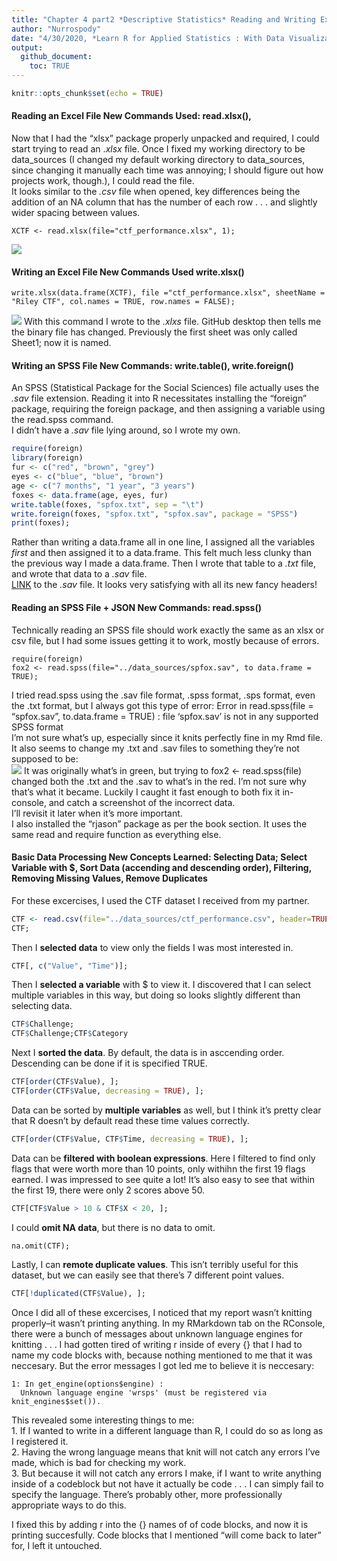 ```yaml
---
title: "Chapter 4 part2 *Descriptive Statistics* Reading and Writing Excel and SPSS Files, Basic Data Processing"
author: "Nurrospody"
date: "4/30/2020, *Learn R for Applied Statistics : With Data Visualizations, Regressions, and Statistics*"
output:
  github_document:
    toc: TRUE
---
```


```r
knitr::opts_chunk$set(echo = TRUE)
```
#### Reading an Excel File **New Commands Used: read.xlsx(),**
Now that I had the "xlsx" package properly unpacked and required, I could start trying to read an .*xlsx* file.  Once I fixed my working directory to be data_sources (I changed my default working directory to data_sources, since changing it manually each time was annoying; I should figure out how projects work, though.), I could read the file.  
It looks similar to the *.csv* file when opened, key differences being the addition of an NA column that has the number of each row . . . and slightly wider spacing between values.
```read
XCTF <- read.xlsx(file="ctf_performance.xlsx", 1);
```
![](../data_sources/xctf.png)

#### Writing an Excel File **New Commands Used write.xlsx()**
```write
write.xlsx(data.frame(XCTF), file ="ctf_performance.xlsx", sheetName = "Riley CTF", col.names = TRUE, row.names = FALSE);
```
![](../data_sources/xctf2.png)
With this command I wrote to the *.xlxs* file.  GitHub desktop then tells me the binary file has changed.  Previously the first sheet was only called Sheet1; now it is named.

#### Writing an SPSS File **New Commands: write.table(), write.foreign()**  
An SPSS (Statistical Package for the Social Sciences) file actually uses the *.sav* file extension.  Reading it into R necessitates installing the "foreign" package, requiring the foreign package, and then assigning a variable using the read.spss command.  
I didn't have a *.sav* file lying around, so I wrote my own.
```r
require(foreign)
library(foreign)
fur <- c("red", "brown", "grey")
eyes <- c("blue", "blue", "brown")
age <- c("7 months", "1 year", "3 years")
foxes <- data.frame(age, eyes, fur)
write.table(foxes, "spfox.txt", sep = "\t")
write.foreign(foxes, "spfox.txt", "spfox.sav", package = "SPSS")
print(foxes);
```
Rather than writing a data.frame all in one line, I assigned all the variables *first* and then assigned it to a data.frame.  This felt much less clunky than the previous way I made a data.frame.  Then I wrote that table to a *.txt* file, and wrote that data to a *.sav* file.  
[LINK](https://github.com/Nurrospody/SOURCE-Statistics-ILC/blob/master/data_sources/spfox.sav) to the *.sav* file.  It looks very satisfying with all its new fancy headers!  

#### Reading an SPSS File + JSON **New Commands: read.spss()**  
Technically reading an SPSS file should work exactly the same as an xlsx or csv file, but I had some issues getting it to work, mostly because of errors.
```spss
require(foreign)
fox2 <- read.spss(file="../data_sources/spfox.sav", to data.frame = TRUE);
```
I tried read.spss using the .sav file format, .spss format, .sps format, even the .txt format, but I always got this type of error: Error in read.spss(file = "spfox.sav", to.data.frame = TRUE) : 
  file 'spfox.sav' is not in any supported SPSS format  
  I'm not sure what's up, especially since it knits perfectly fine in my Rmd file.  It also seems to change my .txt and .sav files to something they're not supposed to be:  
![](../data_sources/foxb.png)
It was originally what's in green, but trying to fox2 <- read.spss(file) changed both the .txt and the .sav to what's in the red.  I'm not sure why that's what it became.  Luckily I caught it fast enough to both fix it in-console, and catch a screenshot of the incorrect data.  
I'll revisit it later when it's more important.  
I also installed the "rjason" package as per the book section.  It uses the same read and require function as everything else.  
  
#### Basic Data Processing **New Concepts Learned: Selecting Data; Select Variable with $, Sort Data (accending and descending order), Filtering, Removing Missing Values, Remove Duplicates**  
For these excercises, I used the CTF dataset I received from my partner.  
```r
CTF <- read.csv(file="../data_sources/ctf_performance.csv", header=TRUE, sep=',')
CTF;
```
Then I **selected data** to view only the fields I was most interested in.  
```r
CTF[, c("Value", "Time")];
```
Then I **selected a variable** with $ to view it.  I discovered that I can select multiple variables in this way, but doing so looks slightly different than selecting data.
```r
CTF$Challenge;
CTF$Challenge;CTF$Category
```
Next I **sorted the data**.  By default, the data is in asccending order.  Descending can be done if it is specified TRUE.  
```r
CTF[order(CTF$Value), ];
CTF[order(CTF$Value, decreasing = TRUE), ];
```
Data can be sorted by **multiple variables** as well, but I think it's pretty clear that R doesn't by default read these time values correctly.
```r
CTF[order(CTF$Value, CTF$Time, decreasing = TRUE), ];
```
Data can be **filtered with boolean expressions**.  Here I filtered to find only flags that were worth more than 10 points, only withihn the first 19 flags earned.  I was impressed to see quite a lot!  It's also easy to see that within the first 19, there were only 2 scores above 50.  
```r
CTF[CTF$Value > 10 & CTF$X < 20, ];
```
I could **omit NA data**, but there is no data to omit.
```omit
na.omit(CTF);
```
Lastly, I can **remote duplicate values**.  This isn't terribly useful for this dataset, but we can easily see that there's 7 different point values.  
```r
CTF[!duplicated(CTF$Value), ];
```
Once I did all of these excercises, I noticed that my report wasn't knitting properly--it wasn't printing anything.  In my RMarkdown tab on the RConsole, there were a bunch of messages about unknown language engines for knitting . . . I had gotten tired of writing r inside of every {} that I had to name my code blocks with, because nothing mentioned to me that it was neccesary.  But the error messages I got led me to believe it is neccesary:
```note
1: In get_engine(options$engine) :
  Unknown language engine 'wrsps' (must be registered via knit_engines$set()).
```
This revealed some interesting things to me:  
1. If I wanted to write in a different language than R, I could do so as long as I registered it.  
2. Having the wrong language means that knit will not catch any errors I've made, which is bad for checking my work.  
3. But because it will not catch any errors I make, if I want to write anything inside of a codeblock but not have it actually be code . . . I can simply fail to specify the language.  There's probably other, more professionally appropriate ways to do this.

I fixed this by adding r into the {} names of of code blocks, and now it is printing succesfully.  Code blocks that I mentioned "will come back to later" for, I left it untouched.
